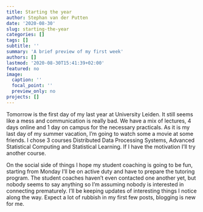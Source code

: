 ```yaml
---
title: Starting the year
author: Stephan van der Putten
date: '2020-08-30'
slug: starting-the-year
categories: []
tags: []
subtitle: ''
summary: 'A brief preview of my first week'
authors: []
lastmod: '2020-08-30T15:41:39+02:00'
featured: no
image:
  caption: ''
  focal_point: ''
  preview_only: no
projects: []
---
```


Tomorrow is the first day of my last year at University Leiden. It still seems like a mess and communication is really bad. We have a mix of lectures, 4 days online and 1 day on campus for the necessary practicals. 
As it is my last day of my summer vacation, I'm going to watch some a movie at some friends. I chose 3 courses Distributed Data Processing Systems, Advanced Statistical Computing and Statistical Learning. If I have the motivation I'll try another course.

On the social side of things I hope my student coaching is going to be fun, starting from Monday I'll be on active duty and have to prepare the tutoring program. The student coaches haven't even contacted one another yet, but nobody seems to say anything so I'm assuming nobody is interested in connecting prematurely.
I'll be keeping updates of interesting things I notice along the way. Expect a lot of rubbish in my first few posts, blogging is new for me.
